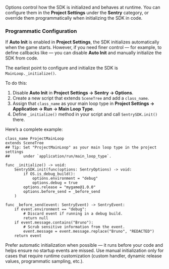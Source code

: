 Options control how the SDK is initialized and behaves at runtime.
You can configure them in the **Project Settings** under the **Sentry** category,
or override them programmatically when initializing the SDK in code.

### Programmatic Configuration

If **Auto Init** is enabled in **Project Settings**, the SDK initializes automatically when the game starts.
However, if you need finer control — for example, to define callbacks like [<PlatformIdentifier name="before-send" />](configuration/options/#before-send) —
you can disable **Auto Init** and manually initialize the SDK from code.

The earliest point to configure and initialize the SDK is `MainLoop._initialize()`.

To do this:

1. Disable **Auto Init** in **Project Settings -> Sentry -> Options**.
2. Create a new script that extends `SceneTree` and add a `class_name`.
3. Assign that `class_name` as your main loop type in **Project Settings → Application → Run → Main Loop Type**.
4. Define `_initialize()` method in your script and call `SentrySDK.init()` there.

Here’s a complete example:

```gdscript
class_name ProjectMainLoop
extends SceneTree
## Tip: Set "ProjectMainLoop" as your main loop type in the project settings
##      under `application/run/main_loop_type`.

func _initialize() -> void:
	SentrySDK.init(func(options: SentryOptions) -> void:
		if OS.is_debug_build():
			options.environment = "debug"
			options.debug = true
		options.release = "mygame@1.0.0"
		options.before_send = _before_send
	)

func _before_send(event: SentryEvent) -> SentryEvent:
	if event.environment == "debug":
		# Discard event if running in a debug build.
		return null
	if event.message.contains("Bruno"):
		# Scrub sensitive information from the event.
		event.message = event.message.replace("Bruno", "REDACTED")
	return event
```

<Alert>

Prefer automatic initialization when possible — it runs before your code and helps ensure no startup events are missed. Use manual initialization only for cases that require runtime customization (custom [<PlatformIdentifier name="before-send" />](configuration/options/#before-send) handler, dynamic release values, programmatic sampling, etc.).

</Alert>
